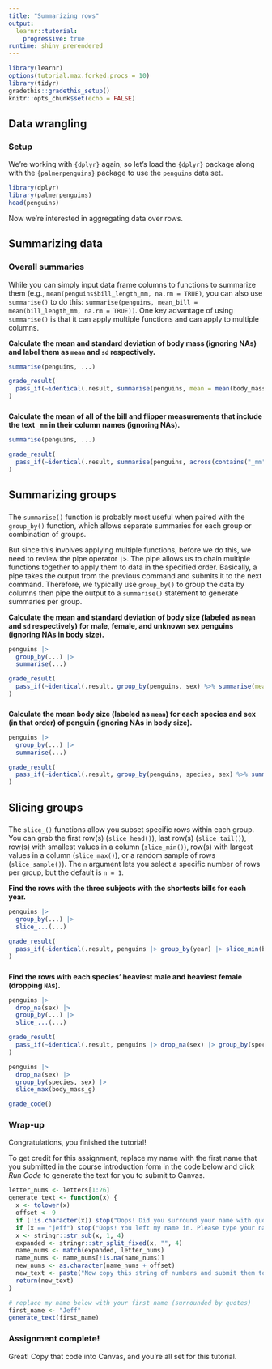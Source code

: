 ```yaml
---
title: "Summarizing rows"
output: 
  learnr::tutorial:
    progressive: true
runtime: shiny_prerendered
---
```


```r
library(learnr)
options(tutorial.max.forked.procs = 10)
library(tidyr)
gradethis::gradethis_setup()
knitr::opts_chunk$set(echo = FALSE)
```


## Data wrangling

### Setup

We're working with `{dplyr}` again, so let's load the `{dplyr}` package along with the `{palmerpenguins}` package to use the `penguins` data set.

```r
library(dplyr)
library(palmerpenguins)
head(penguins)
```

Now we're interested in aggregating data over rows.


## Summarizing data

### Overall summaries

While you can simply input data frame columns to functions to summarize them (e.g., `mean(penguins$bill_length_mm, na.rm = TRUE)`, you can also use `summarise()` to do this: `summarise(penguins, mean_bill = mean(bill_length_mm, na.rm = TRUE))`. One key advantage of using `summarise()` is that it can apply multiple functions and can apply to multiple columns.

**Calculate the mean and standard deviation of body mass (ignoring NAs) and label them as `mean` and `sd` respectively.**
```r
summarise(penguins, ...)
```

```r
grade_result(
  pass_if(~identical(.result, summarise(penguins, mean = mean(body_mass_g, na.rm = TRUE), sd = sd(body_mass_g, na.rm = TRUE))))
)
```

###

**Calculate the mean of all of the bill and flipper measurements that include the text `_mm` in their column names (ignoring NAs).**

```r
summarise(penguins, ...)
```

```r
grade_result(
  pass_if(~identical(.result, summarise(penguins, across(contains("_mm"), ~mean(.x, na.rm = TRUE)))))
)
```

## Summarizing groups

### 

The `summarise()` function is probably most useful when paired with the `group_by()` function, which allows separate summaries for each group or combination of groups. 

But since this involves applying multiple functions, before we do this, we need to review the pipe operator `|>`. The pipe allows us to chain multiple functions together to apply them to data in the specified order. Basically, a pipe takes the output from the previous command and submits it to the next command. Therefore, we typically use `group_by()` to group the data by columns then pipe the output to a `summarise()` statement to generate summaries per group.

**Calculate the mean and standard deviation of body size (labeled as `mean` and `sd` respectively) for male, female, and unknown sex penguins (ignoring NAs in body size).**
```r
penguins |> 
  group_by(...) |> 
  summarise(...)
```

```r
grade_result(
  pass_if(~identical(.result, group_by(penguins, sex) %>% summarise(mean = mean(body_mass_g, na.rm = TRUE), sd = sd(body_mass_g, na.rm = TRUE))))
)
```

### 

**Calculate the mean body size (labeled as `mean`) for each species and sex (in that order) of penguin (ignoring NAs in body size).**

```r
penguins |> 
  group_by(...) |> 
  summarise(...)
```

```r
grade_result(
  pass_if(~identical(.result, group_by(penguins, species, sex) %>% summarise(mean = mean(body_mass_g, na.rm = TRUE))))
)
```

## Slicing groups

### 

The `slice_()` functions allow you subset specific rows within each group. You can grab the first row(s) (`slice_head()`), last row(s) (`slice_tail()`), row(s) with smallest values in a column (`slice_min()`), row(s) with largest values in a column (`slice_max()`), or a random sample of rows  (`slice_sample()`). The `n` argument lets you select a specific number of rows per group, but the default is `n = 1`.

**Find the rows with the three subjects with the shortests bills for each year.**
```r
penguins |> 
  group_by(...) |> 
  slice_...(...)
```

```r
grade_result(
  pass_if(~identical(.result, penguins |> group_by(year) |> slice_min(bill_length_mm, n = 3)))
)
```

### 

**Find the rows with each species' heaviest male and heaviest female (dropping `NA`s).**
```r
penguins |> 
  drop_na(sex) |> 
  group_by(...) |> 
  slice_...(...)
```

```r
grade_result(
  pass_if(~identical(.result, penguins |> drop_na(sex) |> group_by(species, sex) |> slice_max(body_mass_g)))
)
```
```r
penguins |> 
  drop_na(sex) |> 
  group_by(species, sex) |> 
  slice_max(body_mass_g)
```

```r
grade_code()
```

### 

### Wrap-up

Congratulations, you finished the tutorial!

To get credit for this assignment, replace my name with the first name that you submitted in the course introduction form in the code below and click *Run Code* to generate the text for you to submit to Canvas. 

```r
letter_nums <- letters[1:26]
generate_text <- function(x) {
  x <- tolower(x)
  offset <- 9
  if (!is.character(x)) stop("Oops! Did you surround your name with quotation marks?")
  if (x == "jeff") stop("Oops! You left my name in. Please type your name.")
  x <- stringr::str_sub(x, 1, 4)
  expanded <- stringr::str_split_fixed(x, "", 4)
  name_nums <- match(expanded, letter_nums)
  name_nums <- name_nums[!is.na(name_nums)]
  new_nums <- as.character(name_nums + offset)
  new_text <- paste("Now copy this string of numbers and submit them to Canvas:", stringr::str_c(new_nums, collapse = ""))
  return(new_text)
}
```

```r
# replace my name below with your first name (surrounded by quotes)
first_name <- "Jeff"
generate_text(first_name)
```

### Assignment complete!

Great! Copy that code into Canvas, and you're all set for this tutorial.
